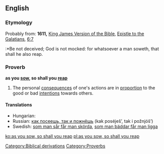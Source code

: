 ==English==
===Etymology===
Probably from: '''1611,''' [[w:King James Version of the Bible|King James Version of the Bible]], [[w:Epistle to the Galatians|Epistle to the Galatians]], [[s:Bible (King James)/Galatians#Chapter 6|6:7]]
:*Be not deceived; God is not mocked: for whatsoever a man soweth, that shall he also reap.
===Proverb===
'''as you [[sow]], so shall you [[reap]]'''

# The personal [[consequences]] of one's actions are in [[proportion]] to the good or bad [[intentions]] towards others.

====Translations====
* Hungarian: {{t|hu|ki mint vet, úgy arat}}
* Russian: [[как посеешь, так и пожнёшь]] (kak poséješ’, tak i požnjóš’)
* Swedish: [[som man sår får man skörda]], [[som man bäddar får man ligga]]

[[Category:Biblical derivations]]
[[Category:Proverbs]]

[[ko:as you sow, so shall you reap]]
[[pl:as you sow, so shall you reap]]